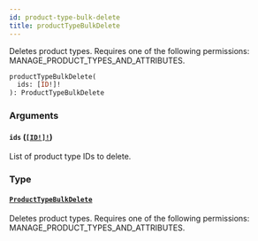 ```yaml
---
id: product-type-bulk-delete
title: productTypeBulkDelete
---
```


Deletes product types. Requires one of the following permissions: MANAGE_PRODUCT_TYPES_AND_ATTRIBUTES.

```graphql
productTypeBulkDelete(
  ids: [ID!]!
): ProductTypeBulkDelete

```

### Arguments

#### `ids` ([`[ID!]!`](../../../developer/api-reference/scalars/id))

List of product type IDs to delete.

### Type

#### [`ProductTypeBulkDelete`](../../../developer/api-reference/objects/product-type-bulk-delete)

Deletes product types. Requires one of the following permissions: MANAGE_PRODUCT_TYPES_AND_ATTRIBUTES.
